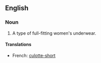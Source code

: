 ==English==
{{wikipedia}}
===Noun===
{{en-plural-noun|[[French]] [[knickers]]}}

# {{UK}} A type of full-fitting women's underwear.

====Translations====
*French: [[culotte-short]] {{f}}